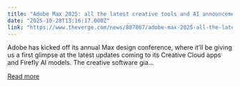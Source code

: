 ```yaml
---
title: "Adobe Max 2025: all the latest creative tools and AI announcements"
date: "2025-10-28T13:16:17.000Z"
link: "https://www.theverge.com/news/807867/adobe-max-2025-all-the-latest-announcements"
---
```


Adobe has kicked off its annual Max design conference, where it’ll be giving us a first glimpse at the latest updates coming to its Creative Cloud apps and Firefly AI models. The creative software gia...

[Read more](https://www.theverge.com/news/807867/adobe-max-2025-all-the-latest-announcements)

